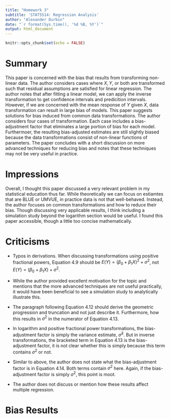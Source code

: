 ```yaml
---
title: "Homework 3"
subtitle: 'STAT5514: Regression Analysis'
author: "Alexander Durbin"
date: "`r format(Sys.time(), '%d %B, %Y')`"
output: html_document
---
```


```r
knitr::opts_chunk$set(echo = FALSE)
```

# Summary

This paper is concerned with the bias that results from transforming non-linear data. The author considers cases where $X, Y$, or both are transformed such that residual assumptions are satisfied for linear regression. The author notes that after fitting a linear model, we can apply the inverse transformation to get confidence intervals and predicition intervals. However, if we are concerned with the mean response of $Y$ given $X$, data transformation can result in large bias of models. This paper suggests solutions for bias induced from common data transformations. The author considers four cases of transformation. Each case includes a bias-adjustment factor that eliminates a large portion of bias for each model. Furthermoer, the resulting bias-adjusted estimates are still slightly biased because the data transformations consist of non-linear functions of parameters. The paper concludes with a short discussion on more advanced techniques for reducing bias and notes that these techniques may not be very useful in practice.

# Impressions

Overall, I thought this paper discussed a very relevant problem in my statistical education thus far. While theoretically we can focus on estiamtes that are BLUE or UMVUE, in practice data is not that well-behaved. Instead, the author focuses on common transformations and how to reduce their bias. Though discussing very applicable results, I think including a simulation study beyond the logarithm section would be useful. I found this paper accessible, though a little too concise mathematically.

# Criticisms

- Typos in derivations. When discussing transformations using positive fractional powers, Equation 4.9 should be $E(Y) = (\beta_0 + \beta_1 X)^2 + \sigma^2$, not $E(Y) = (\beta_0 + \beta_1 X) + \sigma^2$.

- While the author provided excellent motivation for the topic and mentions that the more advanced techniques are not useful practically, it would have been beneficial to see a simulation study to analytically illustrate this.

- The paragraph following Equation 4.12 should derive the geometric progression and truncation and not just describe it. Furthermore, how this results in $\sigma^2$ in the numerator of Equation 4.13. 

- In logarithm and positive fractional power transformations, the bias-adjustment factor is simply the variance estimate, $\hat{\sigma}^2$. But in inverse transformations, the bracketed term in Equation 4.13 is the bias-adjustment factor, it is not clear whether this is simply because this term contains $\sigma^2$ or not.

- Similar to above, the author does not state what the bias-adjustment factor is in Equation 4.14. Both terms contain $\sigma^2$ here. Again, if the bias-adjustment factor is simply $\sigma^2$, this point is moot.

- The author does not discuss or mention how these results affect multiple regression.

# Bias Results